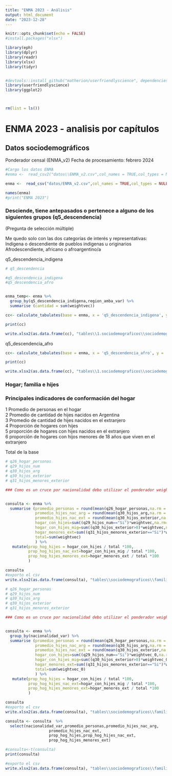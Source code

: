 ```yaml
---
title: "ENMA 2023 - Análisis"
output: html_document
date: "2023-12-28"
---
```


```r
knitr::opts_chunk$set(echo = FALSE)
#install.packages("xlsx")

library(eph)
library(dplyr)
library(readr)
library(xlsx)
library(tidyr)


#devtools::install_github("matherion/userfriendlyscience", dependencies=TRUE)
library(userfriendlyscience)
library(ggplot2)



rm(list = ls())
```

# ENMA 2023 - analisis por capítulos

## Datos sociodemográficos

Ponderador censal (ENMA_v2)
Fecha de procesamiento: febrero 2024



```r

#Cargo los datos ENMA
#enma <-  read_csv2("datos\\ENMA_v2.csv",col_names = TRUE,col_types = NULL)

enma <-  read_csv("datos/ENMA_v2.csv",col_names = TRUE,col_types = NULL)

names(enma) 
#print("ENMA 2023")


```



### Desciende, tiene antepasados o pertenece a alguno de los siguientes grupos (q5_descendencia)

(Pregunta de selección múltiple)  

Me quedo solo con las dos categorías de interés y representativas:  
Indígena o descendiente de pueblos indígenas u originarios   
Afrodescendiente, africano o afroargentino/a    

q5_descendencia_indigena

```r
# q5_descendencia

#q5_descendencia_indigena                          
#q5_descendencia_afro


enma_temp<- enma %>% 
  group_by(q5_descendencia_indigena,region_amba_var) %>% 
  summarise (cantidad = sum(weightvec)) 

cc<- calculate_tabulates(base = enma, x = 'q5_descendencia_indigena', y = 'region_amba_var', add.percentage ='col', add.totals = 'row',weights = 'weightvec')

print(cc)

write.xlsx2(as.data.frame(cc), "tables\\1.sociodemograficos\\sociodemograficas.xlsx", row.names = FALSE, sheetName = "q5_descendencia") 

```

q5_descendencia_afro  

```r


cc<- calculate_tabulates(base = enma, x = 'q5_descendencia_afro', y = 'region_amba_var', add.percentage ='col', add.totals = 'row',weights = 'weightvec')

print(cc)

write.xlsx2(as.data.frame(cc), "tables\\1.sociodemograficos\\sociodemograficas.xlsx", row.names = FALSE, sheetName = "q5_afro",append = TRUE) 

```


### Hogar; familia e hijes

### Principales indicadores de conformación del hogar

1 Promedio de personas en el hogar  
2 Promedio de cantidad de hijes nacidos en Argentina  
3 Promedio de cantidad de hijes nacidos en el extranjero  
4 Proporción de hogares con hijes  
5 proporción de hogares con hijes nacidos en el extranjero  
6 proporción de hogares con hijos menores de 18 años que viven en el extranjero  

Total de la base  


```r
# q26_hogar_personas
# q29_hijos_num
# q30_hijos_arg
# q30_hijos_exterior
# q31_hijos_menores_exterior

### Como es un cruce por nacionalidad debo utilizar el ponderador weightvec_0


consulta <- enma %>% 
  summarise (promedio_personas = round(mean(q26_hogar_personas,na.rm = TRUE)),
             promedio_hijes_nac_arg = round(mean(q30_hijos_arg,na.rm = TRUE)),
             promedio_hijes_nac_ext = round(mean(q30_hijos_exterior,na.rm = TRUE)),
             hogar_con_hijes=sum((q29_hijos_num=="Si")*weightvec,na.rm=TRUE),
             hogar_con_hijes_mig=sum((q30_hijos_exterior>0)*weightvec,na.rm=TRUE),
             hogar_menores_ext=sum((q31_hijos_menores_exterior=="Si")*weightvec,na.rm=TRUE),
             total=sum(weightvec)
             ) %>%
   mutate(prop_hog_hijes = hogar_con_hijes / total *100,
          prop_hog_hijes_nac_ext=hogar_con_hijes_mig / total *100,
          prop_hog_hijes_menores_ext=hogar_menores_ext / total *100
          )   

consulta
#exporto el csv
write.xlsx2(as.data.frame(consulta), "tables\\sociodemograficos\\familias.xlsx", row.names = FALSE, sheetName = "total") 


```





```r
# q26_hogar_personas
# q29_hijos_num
# q30_hijos_arg
# q30_hijos_exterior
# q31_hijos_menores_exterior

### Como es un cruce por nacionalidad debo utilizar el ponderador weightvec_0


consulta <- enma %>% 
  group_by(nacionalidad_var) %>% 
  summarise (promedio_personas = round(mean(q26_hogar_personas,na.rm = TRUE)),
             promedio_hijes_nac_arg = round(mean(q30_hijos_arg,na.rm = TRUE)),
             promedio_hijes_nac_ext = round(mean(q30_hijos_exterior,na.rm = TRUE)),
             hogar_con_hijes=sum((q29_hijos_num=="Si")*weightvec_0,na.rm=TRUE),
             hogar_con_hijes_mig=sum((q30_hijos_exterior>0)*weightvec_0,na.rm=TRUE),
             hogar_menores_ext=sum((q31_hijos_menores_exterior=="Si")*weightvec_0,na.rm=TRUE),
             total=sum(weightvec_0)
             ) %>%
   mutate(prop_hog_hijes = hogar_con_hijes / total *100,
          prop_hog_hijes_nac_ext=hogar_con_hijes_mig / total *100,
          prop_hog_hijes_menores_ext=hogar_menores_ext / total *100
          )   

consulta
#exporto el csv
write.xlsx2(as.data.frame(consulta), "tables\\sociodemograficos\\familias.xlsx", row.names = FALSE, sheetName = "absolutos") 

consulta <- consulta  %>% 
  select(nacionalidad_var,promedio_personas,promedio_hijes_nac_arg,
                   promedio_hijes_nac_ext,
                   prop_hog_hijes,prop_hog_hijes_nac_ext,
                   prop_hog_hijes_menores_ext)

#consulta<-t(consulta)
print(consulta)

#exporto el csv
write.xlsx2(as.data.frame(consulta), "tables\\sociodemograficos\\familias.xlsx", row.names = FALSE, sheetName = "indicadores",append = TRUE) 


```
